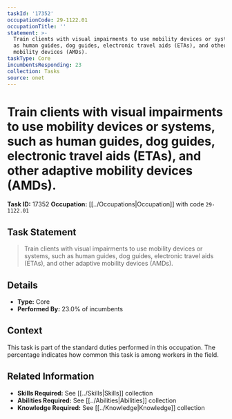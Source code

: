 ```yaml
---
taskId: '17352'
occupationCode: 29-1122.01
occupationTitle: ''
statement: >-
  Train clients with visual impairments to use mobility devices or systems, such
  as human guides, dog guides, electronic travel aids (ETAs), and other adaptive
  mobility devices (AMDs).
taskType: Core
incumbentsResponding: 23
collection: Tasks
source: onet
---
```

# Train clients with visual impairments to use mobility devices or systems, such as human guides, dog guides, electronic travel aids (ETAs), and other adaptive mobility devices (AMDs).

**Task ID:** 17352
**Occupation:** [[../Occupations|Occupation]] with code `29-1122.01`

## Task Statement

> Train clients with visual impairments to use mobility devices or systems, such as human guides, dog guides, electronic travel aids (ETAs), and other adaptive mobility devices (AMDs).

## Details

- **Type:** Core
- **Performed By:** 23.0% of incumbents

## Context

This task is part of the standard duties performed in this occupation. The percentage indicates how common this task is among workers in the field.

## Related Information

- **Skills Required:** See [[../Skills|Skills]] collection
- **Abilities Required:** See [[../Abilities|Abilities]] collection
- **Knowledge Required:** See [[../Knowledge|Knowledge]] collection

